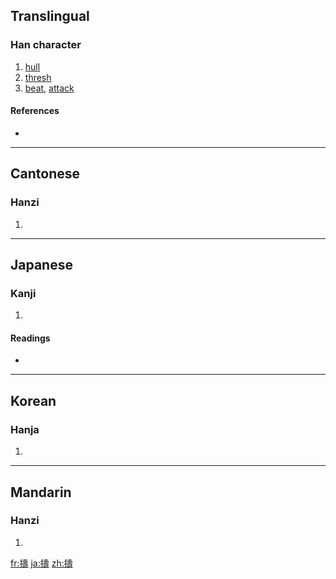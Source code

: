 {{also|搗}}
==Translingual==

===Han character===
{{Han char|rn=64|rad=手|as=14|sn=17|four=5404<sub>1</sub>|canj=手土弓戈 (QGNI)}}

# [[hull]]
# [[thresh]]
# [[beat]], [[attack]]

====References====
* {{Han ref|kx=0459.280|dkj=12853|dj=0808.210|hdz=31973.130|uh=64E3|ud=25827|bh=ECEA|bd=60650}}

----

==Cantonese==

===Hanzi===
{{yue-hanzi|jyut=|y=dou2}}

# {{defn|Cantonese|sort=手14}}

----

==Japanese==

===Kanji===
{{ja-kanji|grade=|rs=手14}}

# {{defn|Japanese|sort=手14}}

====Readings====
* {{ja-readings|on=[[とう]] (tō), [[ちゅう]] (chū)|kun=[[つく]] (tsuku), [[うつ]] (utsu), [[ふれる]] (fureru)}}

----

==Korean==

===Hanja===
{{ko-hanja|hangeul=도|eumhun=|rv=do|mr=to|y=to}}

# {{defn|Korean|sort=手14}}

----

==Mandarin==

===Hanzi===
{{cmn-hanzi|pin=[[dǎo]] ([[dao3]])|wg=tao<sup>3</sup>}}

# {{defn|Mandarin|sort=手14}}

[[fr:擣]]
[[ja:擣]]
[[zh:擣]]